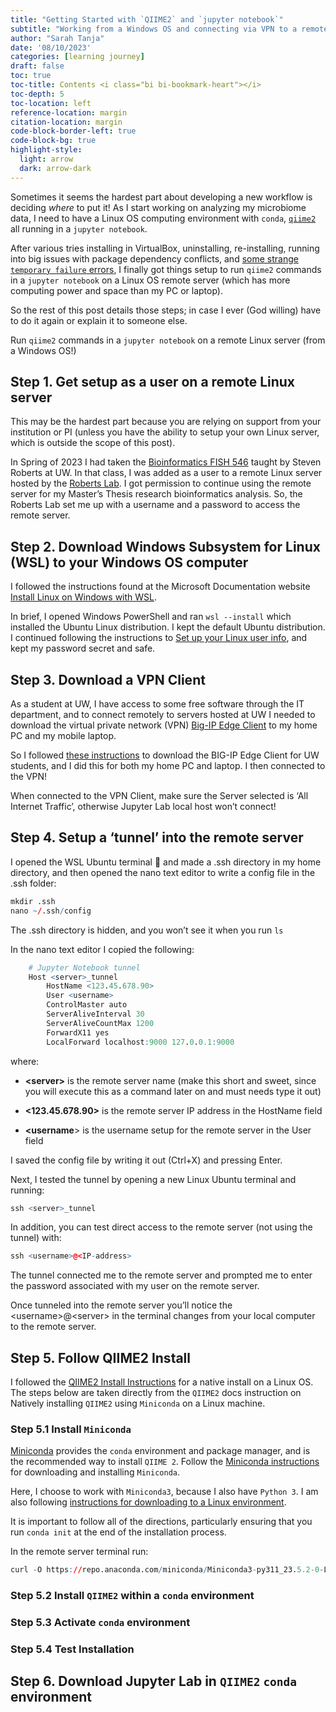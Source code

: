 ```yaml
---
title: "Getting Started with `QIIME2` and `jupyter notebook`"
subtitle: "Working from a Windows OS and connecting via VPN to a remote server"
author: "Sarah Tanja"
date: '08/10/2023'
categories: [learning journey]
draft: false
toc: true
toc-title: Contents <i class="bi bi-bookmark-heart"></i>
toc-depth: 5
toc-location: left
reference-location: margin
citation-location: margin
code-block-border-left: true
code-block-bg: true
highlight-style: 
  light: arrow
  dark: arrow-dark
---
```


Sometimes it seems the hardest part about developing a new workflow is deciding *where* to put it! As I start working on analyzing my microbiome data, I need to have a Linux OS computing environment with `conda`, [`qiime2`](https://qiime2.org/) all running in a `jupyter notebook`.

After various tries installing in VirtualBox, uninstalling, re-installing, running into big issues with package dependency conflicts, and [some strange `temporary failure` errors](https://forum.qiime2.org/t/temporary-failure-in-name-resolution-wget-unable-to-resolve-host-address-data-qiime2-org/27193), I finally got things setup to run `qiime2` commands in a `jupyter notebook` on a Linux OS remote server (which has more computing power and space than my PC or laptop).

So the rest of this post details those steps; in case I ever (God willing) have to do it again or explain it to someone else.

::: {.callout-note title="Objective"}
Run `qiime2` commands in a `jupyter notebook` on a remote Linux server (from a Windows OS!)
:::

## Step 1. Get setup as a user on a remote Linux server

This may be the hardest part because you are relying on support from your institution or PI (unless you have the ability to setup your own Linux server, which is outside the scope of this post).

In Spring of 2023 I had taken the [Bioinformatics FISH 546](https://sr320.github.io/course-fish546-2023/schedule.html) taught by Steven Roberts at UW. In that class, I was added as a user to a remote Linux server hosted by the [Roberts Lab](https://robertslab.github.io/resources/). I got permission to continue using the remote server for my Master's Thesis research bioinformatics analysis. So, the Roberts Lab set me up with a username and a password to access the remote server.

## Step 2. Download Windows Subsystem for Linux (WSL) to your Windows OS computer

I followed the instructions found at the Microsoft Documentation website [Install Linux on Windows with WSL](https://learn.microsoft.com/en-us/windows/wsl/install).

In brief, I opened Windows PowerShell and ran `wsl --install` which installed the Ubuntu Linux distribution. I kept the default Ubuntu distribution. I continued following the instructions to [Set up your Linux user info](https://learn.microsoft.com/en-us/windows/wsl/install#:~:text=use%20with%20WSL.-,Set%20up%20your%20Linux%20user%20info,-Once%20you%20have), and kept my password secret and safe.

## Step 3. Download a VPN Client

As a student at UW, I have access to some free software through the IT department, and to connect remotely to servers hosted at UW I needed to download the virtual private network (VPN) [Big-IP Edge Client](https://www.lib.washington.edu/help/connect/husky-onnet) to my home PC and my mobile laptop.

So I followed [these instructions](https://www.lib.washington.edu/help/connect/husky-onnet) to download the BIG-IP Edge Client for UW students, and I did this for both my home PC and laptop. I then connected to the VPN!

::: callout-important
When connected to the VPN Client, make sure the Server selected is 'All Internet Traffic', otherwise Jupyter Lab local host won't connect!
:::

## Step 4. Setup a 'tunnel' into the remote server

I opened the WSL Ubuntu terminal 🐧 and made a .ssh directory in my home directory, and then opened the nano text editor to write a config file in the .ssh folder:

```r
mkdir .ssh
nano ~/.ssh/config
```

::: callout-tip
The .ssh directory is hidden, and you won't see it when you run `ls`
:::

In the nano text editor I copied the following:

```r
    # Jupyter Notebook tunnel
    Host <server>_tunnel
        HostName <123.45.678.90>
        User <username>
        ControlMaster auto
        ServerAliveInterval 30
        ServerAliveCountMax 1200
        ForwardX11 yes
        LocalForward localhost:9000 127.0.0.1:9000
```

where:

-   **\<server>** is the remote server name (make this short and sweet, since you will execute this as a command later on and must needs type it out)

-    **\<123.45.678.90>** is the remote server IP address in the HostName field

-   **\<username**\> is the username setup for the remote server in the User field

I saved the config file by writing it out (Ctrl+X) and pressing Enter.

Next, I tested the tunnel by opening a new Linux Ubuntu terminal and running:

```r
ssh <server>_tunnel
```

In addition, you can test direct access to the remote server (not using the tunnel) with:

```r
ssh <username>@<IP-address>
```

The tunnel connected me to the remote server and prompted me to enter the password associated with my user on the remote server.

::: callout-tip
Once tunneled into the remote server you'll notice the \<username>\@\<server> in the terminal changes from your local computer to the remote server.
:::

## Step 5. Follow QIIME2 Install

I followed the [QIIME2 Install Instructions](https://docs.qiime2.org/2023.5/install/native/) for a native install on a Linux OS. The steps below are taken directly from the `QIIME2` docs instruction on Natively installing `QIIME2` using `Miniconda` on a Linux machine.

### Step 5.1 Install `Miniconda`

[Miniconda](https://docs.conda.io/en/latest/miniconda.html) provides the `conda` environment and package manager, and is the recommended way to install `QIIME 2`. Follow the [Miniconda instructions](https://conda.io/projects/conda/en/latest/user-guide/install/index.html) for downloading and installing `Miniconda`.

Here, I choose to work with `Miniconda3`, because I also have `Python 3`. I am also following [instructions for downloading to a Linux environment](https://conda.io/projects/conda/en/latest/user-guide/install/linux.html).

:::{.callout-important}
It is important to follow all of the directions, particularly ensuring that you run `conda init` at the end of the installation process.
:::

In the remote server terminal run:

```r
curl -O https://repo.anaconda.com/miniconda/Miniconda3-py311_23.5.2-0-Linux-x86_64.sh

```

### Step 5.2 Install `QIIME2` within a `conda` environment

### Step 5.3 Activate `conda` environment

### Step 5.4 Test Installation

## Step 6. Download Jupyter Lab in `QIIME2` `conda` environment
